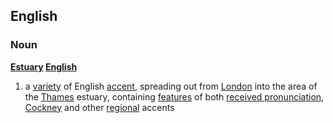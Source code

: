 ==English==
===Noun===
{{wikipedia}}
'''[[estuary|Estuary]] [[English]]'''
# a [[variety]] of English [[accent]], spreading out from [[London]] into the area of the [[Thames]] estuary, containing [[feature]]s of both [[received pronunciation]], [[Cockney]] and other [[regional]] accents